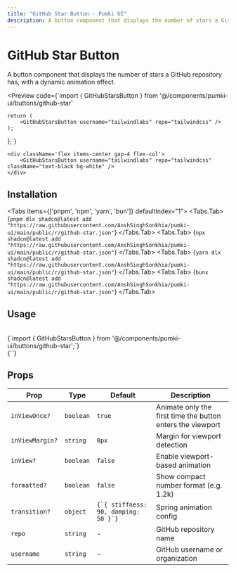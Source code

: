 ```yaml
---
title: "GitHub Star Button - Pumki UI"
description: A button component that displays the number of stars a GitHub repository has, with a dynamic animation effect.
---
```



# GitHub Star Button

A button component that displays the number of stars a GitHub repository has, with a dynamic animation effect.

<Preview
  code={`import { GitHubStarsButton } from '@/components/pumki-ui/buttons/github-star'

    return (
        <GitHubStarsButton username="tailwindlabs" repo="tailwindcss" />
    );
};`}
>
    <div className='flex items-center gap-4 flex-col'>
        <GitHubStarsButton username="tailwindlabs" repo="tailwindcss" className="text-black bg-white" />
    </div>

</Preview>

## Installation

<Tabs items={['pnpm', 'npm', 'yarn', 'bun']} defaultIndex="1">
  <Tabs.Tab>
    <CodeBlock language="bash">
      {`pnpm dlx shadcn@latest add "https://raw.githubusercontent.com/AnshSinghSonkhia/pumki-ui/main/public/r/github-star.json"`}
    </CodeBlock>
  </Tabs.Tab>
  <Tabs.Tab>
    <CodeBlock language="bash">
      {`npx shadcn@latest add "https://raw.githubusercontent.com/AnshSinghSonkhia/pumki-ui/main/public/r/github-star.json"`}
    </CodeBlock>
  </Tabs.Tab>
  <Tabs.Tab>
    <CodeBlock language="bash">
      {`yarn dlx shadcn@latest add "https://raw.githubusercontent.com/AnshSinghSonkhia/pumki-ui/main/public/r/github-star.json"`}
    </CodeBlock>
  </Tabs.Tab>
  <Tabs.Tab>
    <CodeBlock language="bash">
      {`bunx shadcn@latest add "https://raw.githubusercontent.com/AnshSinghSonkhia/pumki-ui/main/public/r/github-star.json"`}
    </CodeBlock>
  </Tabs.Tab>
</Tabs>

## Usage

<br/>

<CodeBlock language="typescript">
    {`import { GitHubStarsButton } from '@/components/pumki-ui/buttons/github-star';`}
</CodeBlock>

<br/>

<CodeBlock language="typescript">
    {`<GitHubStarsButton username="AnshSinghSonkhia" repo="pumki-ui" />`}
</CodeBlock>

## Props


<PumkiTableStyles />

<PumkiTable>
  <table className="pumki-table">
  <thead>
    <tr>
      <th>Prop</th>
      <th>Type</th>
      <th>Default</th>
      <th>Description</th>
    </tr>
  </thead>
  <tbody>
    <tr>
      <td><code>inViewOnce?</code></td>
      <td><code>boolean</code></td>
      <td><code>true</code></td>
      <td>Animate only the first time the button enters the viewport</td>
    </tr>
    <tr>
      <td><code>inViewMargin?</code></td>
      <td><code>string</code></td>
      <td><code>0px</code></td>
      <td>Margin for viewport detection</td>
    </tr>
    <tr>
      <td><code>inView?</code></td>
      <td><code>boolean</code></td>
      <td><code>false</code></td>
      <td>Enable viewport-based animation</td>
    </tr>
    <tr>
      <td><code>formatted?</code></td>
      <td><code>boolean</code></td>
      <td><code>false</code></td>
      <td>Show compact number format (e.g. 1.2k)</td>
    </tr>
    <tr>
      <td><code>transition?</code></td>
      <td><code>object</code></td>
      <td><code>{`{ stiffness: 90, damping: 50 }`}</code></td>
      <td>Spring animation config</td>
    </tr>
    <tr>
      <td><code>repo</code></td>
      <td><code>string</code></td>
      <td>-</td>
      <td>GitHub repository name</td>
    </tr>
    <tr>
      <td><code>username</code></td>
      <td><code>string</code></td>
      <td>-</td>
      <td>GitHub username or organization</td>
    </tr>
  </tbody>
</table>
</PumkiTable>